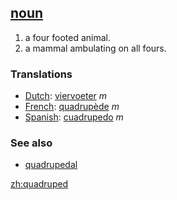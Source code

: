 == [[noun]] ==
# a four footed animal.
# a mammal ambulating on all fours.

=== Translations ===
*[[Dutch]]: [[viervoeter]] ''m''
*[[French]]: [[quadrupède]] ''m''
*[[Spanish]]: [[cuadrupedo]] ''m''

=== See also ===
*[[quadrupedal]]

[[zh:quadruped]]